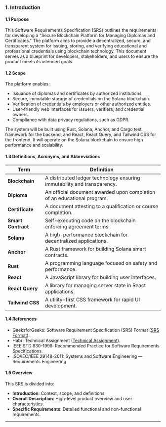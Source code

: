 ### 1. Introduction

#### 1.1 Purpose
This Software Requirements Specification (SRS) outlines the requirements for developing a "Secure Blockchain Platform for Managing Diplomas and Certificates." The platform aims to provide a decentralized, secure, and transparent system for issuing, storing, and verifying educational and professional credentials using blockchain technology. This document serves as a blueprint for developers, stakeholders, and users to ensure the product meets its intended goals.

#### 1.2 Scope
The platform enables:
- Issuance of diplomas and certificates by authorized institutions.
- Secure, immutable storage of credentials on the Solana blockchain.
- Verification of credentials by employers or other authorized entities.
- User-friendly web interfaces for issuers, verifiers, and credential owners.
- Compliance with data privacy regulations, such as GDPR.

The system will be built using Rust, Solana, Anchor, and Cargo test framework for the backend, and React, React Query, and Tailwind CSS for the frontend. It will operate on the Solana blockchain to ensure high performance and scalability.

#### 1.3 Definitions, Acronyms, and Abbreviations
| Term | Definition |
|------|------------|
| **Blockchain** | A distributed ledger technology ensuring immutability and transparency. |
| **Diploma** | An official document awarded upon completion of an educational program. |
| **Certificate** | A document attesting to a qualification or course completion. |
| **Smart Contract** | Self-executing code on the blockchain enforcing agreement terms. |
| **Solana** | A high-performance blockchain for decentralized applications. |
| **Anchor** | A Rust framework for building Solana smart contracts. |
| **Rust** | A programming language focused on safety and performance. |
| **React** | A JavaScript library for building user interfaces. |
| **React Query** | A library for managing server state in React applications. |
| **Tailwind CSS** | A utility-first CSS framework for rapid UI development. |

#### 1.4 References
- GeeksforGeeks: Software Requirement Specification (SRS) Format ([SRS Format](https://www.geeksforgeeks.org/software-requirement-specification-srs-format/#functional-requirements)).
- Habr: Technical Assignment ([Technical Assignment](https://habr.com/ru/articles/328822/)).
- IEEE STD 830-1998: Recommended Practice for Software Requirements Specifications.
- ISO/IEC/IEEE 29148-2011: Systems and Software Engineering — Requirements Engineering.

#### 1.5 Overview
This SRS is divided into:
- **Introduction**: Context, scope, and definitions.
- **Overall Description**: High-level product overview and user characteristics.
- **Specific Requirements**: Detailed functional and non-functional requirements.

---
